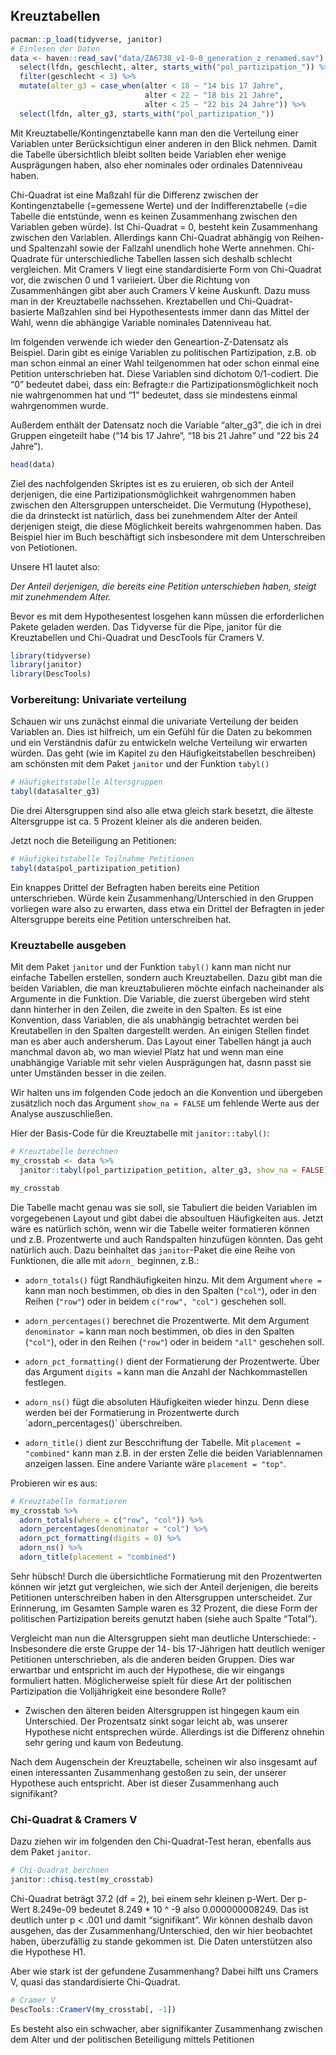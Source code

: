 ## Kreuztabellen

```r
pacman::p_load(tidyverse, janitor)
# Einlesen der Daten
data <- haven::read_sav("data/ZA6738_v1-0-0_generation_z_renamed.sav") %>% 
  select(lfdn, geschlecht, alter, starts_with("pol_partizipation_")) %>% 
  filter(geschlecht < 3) %>% 
  mutate(alter_g3 = case_when(alter < 18 ~ "14 bis 17 Jahre",
                              alter < 22 ~ "18 bis 21 Jahre",
                              alter < 25 ~ "22 bis 24 Jahre")) %>% 
  select(lfdn, alter_g3, starts_with("pol_partizipation_"))

```

Mit Kreuztabelle/Kontingenztabelle kann man den die Verteilung einer Variablen unter Berücksichtigun einer anderen in den Blick nehmen. Damit die Tabelle übersichtlich bleibt sollten beide Variablen eher wenige Ausprägungen haben, also eher nominales oder ordinales Datenniveau haben. 

Chi-Quadrat ist eine Maßzahl für die Differenz zwischen der Kontingenztabelle (=gemessene Werte) und der Indifferenztabelle (=die Tabelle die entstünde, wenn es keinen Zusammenhang zwischen den Variablen geben würde). Ist Chi-Quadrat = 0, besteht kein Zusammenhang zwischen den Variablen. Allerdings kann Chi-Quadrat abhängig von Reihen- und Spaltenzahl sowie der Fallzahl unendlich hohe Werte annehmen. Chi-Quadrate für unterschiedliche Tabellen lassen sich deshalb schlecht vergleichen. Mit Cramers V liegt eine standardisierte Form von Chi-Quadrat vor, die zwischen 0 und 1 variieiert. Über die Richtung von Zusammenhängen gibt aber auch Cramers V keine Auskunft. Dazu muss man in der Kreuztabelle nachssehen. Kreztabellen und Chi-Quadrat-basierte Maßzahlen sind bei Hypothesentests immer dann das Mittel der Wahl, wenn die abhängige Variable nominales Datenniveau hat.

Im folgenden verwende ich wieder den Geneartion-Z-Datensatz als Beispiel. Darin gibt es einige Variablen zu politischen Partizipation, z.B. ob man schon einmal an einer Wahl teilgenommen hat oder schon einmal eine Petition unterschrieben hat. Diese Variablen sind dichotom 0/1-codiert. Die "0" bedeutet dabei, dass ein: Befragte:r die Partizipationsmöglichkeit noch nie wahrgenommen hat und "1" bedeutet, dass sie mindestens einmal wahrgenommen wurde.

Außerdem enthält der Datensatz noch die Variable "alter_g3", die ich in drei Gruppen eingeteilt habe ("14 bis 17 Jahre", "18 bis 21 Jahre" und "22 bis 24 Jahre").

```r
head(data)
```

Ziel des nachfolgenden Skriptes ist es zu eruieren, ob sich der Anteil derjenigen, die eine Partizipationsmöglichkeit wahrgenommen haben zwischen den Altersgruppen unterscheidet. Die Vermutung (Hypothese), die da drinsteckt ist natürlich, dass bei zunehmendem Alter der Anteil derjenigen steigt, die diese Möglichkeit bereits wahrgenommen haben. Das Beispiel hier im Buch beschäftigt sich insbesondere mit dem Unterschreiben von Petiotionen. 

Unsere H1 lautet also:

*Der Anteil derjenigen, die bereits eine Petition unterschieben haben, steigt mit zunehmendem Alter.*

Bevor es mit dem Hypothesentest losgehen kann müssen die erforderlichen Pakete geladen werden. Das Tidyverse für die Pipe, janitor für die Kreuztabellen und Chi-Quadrat und DescTools für Cramers V.

```r
library(tidyverse)
library(janitor)
library(DescTools)
```


### Vorbereitung: Univariate verteilung

Schauen wir uns zunächst einmal die univariate Verteilung der beiden Variablen an.
Dies ist hilfreich, um ein Gefühl für die Daten zu bekommen und ein Verständnis dafür zu entwickeln welche Verteilung wir erwarten würden.
Das geht (wie im Kapitel zu den Häufigkeitstabellen beschreiben) am schönsten mit dem Paket `janitor` und der Funktion `tabyl()`

```r
# Häufigkeitstabelle Altersgruppen
tabyl(data$alter_g3)
```

Die drei Altersgruppen sind also alle etwa gleich stark besetzt, die älteste Altersgruppe ist ca. 5 Prozent kleiner als die anderen beiden.

Jetzt noch die Beteiligung an Petitionen:

```r
# Häufigkeitstabelle Teilnahme Petitionen
tabyl(data$pol_partizipation_petition)
```

Ein knappes Drittel der Befragten haben bereits eine Petition unterschrieben. Würde kein Zusammenhang/Unterschied in den Gruppen vorliegen ware also zu erwarten, dass etwa ein Drittel der Befragten in jeder Altersgruppe bereits eine Petition unterschreiben hat.

### Kreuztabelle ausgeben

Mit dem Paket `janitor` und der Funktion `tabyl()` kann man nicht nur einfache Tabellen erstellen, sondern auch Kreuztabellen. Dazu gibt man die beiden Variablen, die man kreuztabulieren möchte einfach nacheinander als Argumente in die Funktion. Die Variable, die zuerst übergeben wird steht dann hinterher in den Zeilen, die zweite in den Spalten. Es ist eine Konvention, dass Variablen, die als unabhängig betrachtet werden bei Kreutabellen in den Spalten dargestellt werden. An einigen Stellen findet man es aber auch andersherum. Das Layout einer Tabellen hängt ja auch manchmal davon ab, wo man wieviel Platz hat und wenn man eine unabhängige Variable mit sehr vielen Ausprägungen hat, dasnn passt sie unter Umständen besser in die zeilen.

Wir halten uns im folgenden Code jedoch an die Konvention und übergeben zusätzlich noch das Argument `show_na = FALSE` um fehlende Werte aus der Analyse auszuschließen.

Hier der Basis-Code für die Kreuztabelle mit `janitor::tabyl()`:

```r
# Kreuztabelle berechnen
my_crosstab <- data %>%
  janitor::tabyl(pol_partizipation_petition, alter_g3, show_na = FALSE) 

my_crosstab
```

Die Tabelle macht genau was sie soll, sie Tabuliert die beiden Variablen im vorgegebenen Layout und gibt dabei die absoultuen Häufigkeiten aus. Jetzt wäre es natürlich schön, wenn wir die Tabelle weiter formatieren können und z.B. Prozentwerte und auch Randspalten hinzufügen könnten. Das geht natürlich auch. Dazu beinhaltet das `janitor`-Paket die eine Reihe von Funktionen, die alle mit `adorn_` beginnen, z.B.:

- `adorn_totals()` fügt Randhäufigkeiten hinzu. Mit dem Argument `where = ` kann man noch bestimmen, ob dies in den Spalten (`"col"`), oder in den Reihen (`"row"`) oder in beidem `c("row", "col")` geschehen soll.

- `adorn_percentages()` berechnet die Prozentwerte. Mit dem Argument `denominator = ` kann man noch bestimmen, ob dies in den Spalten (`"col"`), oder in den Reihen (`"row"`) oder in beidem `"all"` geschehen soll.

- `adorn_pct_formatting()` dient der Formatierung der Prozentwerte. Über das Argument `digits =`  kann man die Anzahl der Nachkommastellen festlegen.

- `adorn_ns()` fügt die absoluten Häufigkeiten wieder hinzu. Denn diese werden bei der Formatierung in Prozentwerte durch ´adorn_percentages()` überschreiben.

- `adorn_title()` dient zur Bescchriftung der Tabelle. Mit `placement = "combined"` kann man z.B. in der ersten Zelle die beiden Variablennamen anzeigen lassen. Eine andere Variante wäre `placement = "top"`.

Probieren wir es aus:

```r
# Kreuztabelle formatieren
my_crosstab %>% 
  adorn_totals(where = c("row", "col")) %>%
  adorn_percentages(denominator = "col") %>% 
  adorn_pct_formatting(digits = 0) %>%
  adorn_ns() %>%
  adorn_title(placement = "combined")

```

Sehr hübsch! Durch die übersichtliche Formatierung mit den Prozentwerten können wir jetzt gut vergleichen, wie sich der Anteil derjenigen, die bereits Petitionen unterschreiben haben in den Altersgruppen unterscheidet. Zur Erinnerung, im Gesamten Sample waren es 32 Prozent, die diese Form der politischen Partizipation bereits genutzt haben (siehe auch Spalte "Total").

Vergleicht man nun die Altersgruppen sieht man deutliche Unterschiede:
- Insbesondere die erste Gruppe der 14- bis 17-Jährigen hatt deutlich weniger Petitionen unterschrieben, als die anderen beiden Gruppen. Dies war erwartbar und entspricht im auch der Hypothese, die wir eingangs formuliert hatten. Möglicherweise spielt für diese Art der politischen Partizipation die Volljährigkeit eine besondere Rolle? 

- Zwischen den älteren beiden Altersgruppen ist hingegen kaum ein Unterschied. Der Prozentsatz sinkt sogar leicht ab, was unserer Hypothese nicht entsprechen würde. Allerdings ist die Differenz ohnehin sehr gering und kaum von Bedeutung.

Nach dem Augenschein der Kreuztabelle, scheinen wir also insgesamt auf einen interessanten Zusammenhang gestoßen zu sein, der unserer Hypothese auch entspricht. Aber ist dieser Zusammenhang auch signifikant?

### Chi-Quadrat & Cramers V

Dazu ziehen wir im folgenden den Chi-Quadrat-Test heran, ebenfalls aus dem Paket `janitor`.

```r
# Chi-Quadrat berchnen
janitor::chisq.test(my_crosstab)
```

Chi-Quadrat beträgt 37.2 (df = 2), bei einem sehr kleinen p-Wert. Der p-Wert 8.249e-09 bedeutet 8.249 * 10 ^ -9 also 0.000000008249. Das ist deutlich unter p < .001 und damit "signifikant". Wir können deshalb davon ausgehen, das der Zusammenhang/Unterschied, den wir hier beobachtet haben, überzufällig zu stande gekommen ist. Die Daten unterstützen also die Hypothese H1.

Aber wie stark ist der gefundene Zusammenhang? Dabei hilft uns Cramers V, quasi das standardisierte Chi-Quadrat.

```r
# Cramer V
DescTools::CramerV(my_crosstab[, -1])
```

Es besteht also ein schwacher, aber signifikanter Zusammenhang zwischen dem Alter und der politischen Beteiligung mittels Petitionen
